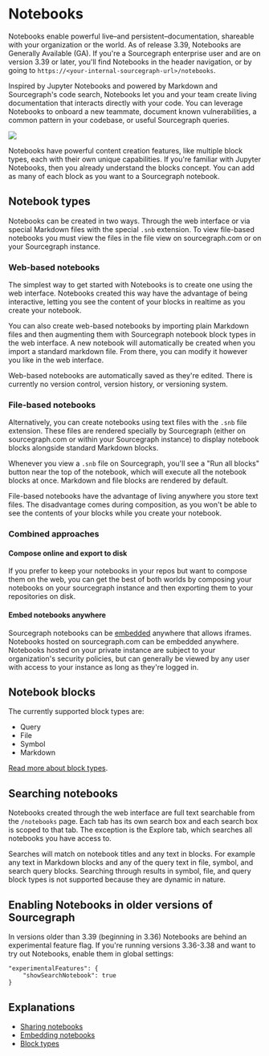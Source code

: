 # Notebooks
Notebooks enable powerful live–and persistent–documentation, shareable with your organization or the world. As of release 3.39, Notebooks are Generally Available (GA). If you're a Sourcegraph enterprise user and are on version 3.39 or later, you'll find Notebooks in the header navigation, or by going to `https://<your-internal-sourcegraph-url>/notebooks`.

Inspired by Jupyter Notebooks and powered by Markdown and Sourcegraph's code search, Notebooks let you and your team create living documentation that interacts directly with your code. You can leverage Notebooks to onboard a new teammate, document known vulnerabilities, a common pattern in your codebase, or useful Sourcegraph queries.

![](https://storage.googleapis.com/sourcegraph-assets/docs/images/notebooks/notebooks_home.gif)

Notebooks have powerful content creation features, like multiple block types, each with their own unique capabilities.
If you're familiar with Jupyter Notebooks, then you already understand the blocks concept. You can add as many of each
block as you want to a Sourcegraph notebook.

## Notebook types
Notebooks can be created in two ways. Through the web interface or via special Markdown files with the special `.snb` extension. To view file-based notebooks you must view the files in the file view on sourcegraph.com or on your Sourcegraph instance.

### Web-based notebooks

The simplest way to get started with Notebooks is to create one using the web interface. Notebooks created this way have
the advantage of being interactive, letting you see the content of your blocks in realtime as you create your notebook.

You can also create web-based notebooks by importing plain Markdown files and then augmenting them with Sourcegraph notebook block types in the web interface. A new notebook will automatically be created when you import a standard markdown file. From there, you can modify it however you like in the web interface.

Web-based notebooks are automatically saved as they're edited. There is currently no version control, version history, or versioning system.

### File-based notebooks
Alternatively, you can create notebooks using text files with the `.snb` file extension. These files are rendered specially by Sourcegraph (either on sourcegraph.com or within your Sourcegraph instance) to display notebook blocks alongside standard Markdown blocks.

Whenever you view a `.snb` file on Sourcegraph, you'll see a "Run all blocks" button near the top of the notebook, which will execute all the notebook blocks at once. Markdown and file blocks are rendered by default.

File-based notebooks have the advantage of living anywhere you store text files. The disadvantage comes during composition, as you won't be able to see the contents of your blocks while you create your notebook.

### Combined approaches
#### Compose online and export to disk
If you prefer to keep your notebooks in your repos but want to compose them on the web, you can get the best of both worlds by composing your notebooks on your sourcegraph instance and then exporting them to your repositories on disk.

#### Embed notebooks anywhere
Sourcegraph notebooks can be [embedded](/notebooks/notebook-embedding) anywhere that allows iframes. Notebooks hosted on sourcegraph.com can be embedded anywhere. Notebooks hosted on your private instance are subject to your organization's security policies, but can generally be viewed by any user with access to your instance as long as they're logged in.

## Notebook blocks

The currently supported block types are:

- Query
- File
- Symbol
- Markdown

[Read more about block types](/notebooks/blocks).

## Searching notebooks
Notebooks created through the web interface are full text searchable from the `/notebooks` page. Each tab has its own search box and each search box is scoped to that tab. The exception is the Explore tab, which searches all notebooks you have access to.

Searches will match on notebook titles and any text in blocks. For example any text in Markdown blocks and any of the query text in file, symbol, and search query blocks. Searching through results in symbol, file, and query block types is not supported because they are dynamic in nature.


## Enabling Notebooks in older versions of Sourcegraph
In versions older than 3.39 (beginning in 3.36) Notebooks are behind an experimental feature flag. If you're running versions 3.36-3.38 and want to try out Notebooks, enable them in global settings:

```
"experimentalFeatures": {
    "showSearchNotebook": true
}
```

<LinkCards>
  <LinkCard href="notebooks/quickstart" imgSrc="https://sourcegraph.com/.assets/img/sourcegraph-mark.svg" imgAlt="Quickstart" title="Quickstart" description="Learn how to quickly get started with Notebooks." />
</LinkCards>

## Explanations
- [Sharing notebooks](/notebooks/notebook-sharing)
- [Embedding notebooks](/notebooks/notebook-embedding)
- [Block types](/notebooks/blocks)

